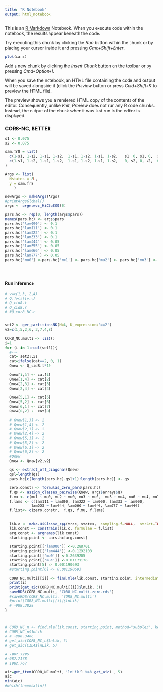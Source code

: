 ```yaml
---
title: "R Notebook"
output: html_notebook
---
```


This is an [R Markdown](http://rmarkdown.rstudio.com) Notebook. When you execute code within the notebook, the results appear beneath the code. 

Try executing this chunk by clicking the *Run* button within the chunk or by placing your cursor inside it and pressing *Cmd+Shift+Enter*. 

```r
plot(cars)
```

Add a new chunk by clicking the *Insert Chunk* button on the toolbar or by pressing *Cmd+Option+I*.

When you save the notebook, an HTML file containing the code and output will be saved alongside it (click the *Preview* button or press *Cmd+Shift+K* to preview the HTML file). 

The preview shows you a rendered HTML copy of the contents of the editor. Consequently, unlike *Knit*, *Preview* does not run any R code chunks. Instead, the output of the chunk when it was last run in the editor is displayed.


### COR8-NC, BETTER

```r

s1 <- 0.075
s2 <- 0.075

sam.fr8 = list(
  c(1-s1, 1-s2, 1-s1, 1-s2,  1-s1, 1-s2, 1-s1, 1-s2,   s1, 0, s1, 0,  s1, 0, s1, 0),
  c(1-s1, 1-s2, 1-s1, 1-s2,  1-s1, 1-s2, 1-s1, 1-s2,   0, s2, 0, s2,  0, s2, 0, s2)
)

Args <- list(
  Nstates = 8L,
  y = sam.fr8
    )

newArgs <- makeArgs(Args)
#printArgsGlobal()
args <- argnames_HiClaSSE(8)

pars.hc <- rep(0, length(args$pars))
names(pars.hc) <- args$pars
pars.hc['lam000'] <- 0.1
pars.hc['lam111'] <- 0.1
pars.hc['lam222'] <- 0.1
pars.hc['lam333'] <- 0.1
pars.hc['lam444'] <- 0.05
pars.hc['lam555'] <- 0.05
pars.hc['lam666'] <- 0.05
pars.hc['lam777'] <- 0.05
pars.hc['mu0'] <-pars.hc['mu1'] <- pars.hc['mu2'] <- pars.hc['mu3'] <- pars.hc['mu4']<- pars.hc['mu5']<- pars.hc['mu6']<- pars.hc['mu7'] <-0.1





```

#### Run inference

```r
# v=c(1,3, 2,4)
# Q.focal[v,v]
# Q_cid8.t
# Q_cid8.r
# #Q_cor8_NC.r


set2 <- ger_partitionsNK(N=8, K_expression='==2')
v2=c(1,5,2,6, 3,7,4,8)
  
COR8_NC.multi <- list()
i=1
for (i in 1:ncol(set2)){
  #---
  cat= set2[,i]
  cat=ifelse(cat==2, 0, 1)
  Qnew <- Q_cid8.t*10
  
  Qnew[1,3] <- cat[1]
  Qnew[1,4] <- cat[2]
  Qnew[2,3] <- cat[3]
  Qnew[2,4] <- cat[4]
  
  Qnew[5,1] <- cat[5]
  Qnew[5,2] <- cat[6]
  Qnew[6,1] <- cat[7]
  Qnew[6,2] <- cat[8]
  
  # Qnew[1,3] <- 2
  # Qnew[1,4] <- 2
  # Qnew[2,3] <- 2
  # Qnew[2,4] <- 2
  # Qnew[5,1] <- 2
  # Qnew[5,2] <- 2
  # Qnew[6,1] <- 2
  # Qnew[6,2] <- 2
  #Qnew
  Qnew <- Qnew[v2,v2]
  
  qs <- extract_off_diagonal(Qnew)
  qsl=length(qs)
  pars.hc[c(length(pars.hc)-qsl+1):length(pars.hc)] <- qs

  zero.constr <- formulas_zero_pars(pars.hc)
  f.qs <- assign_classes_pairwise(Qnew, args$arrays$Q)
  f.mu <- c(mu1 ~ mu0, mu2 ~ mu0, mu3 ~ mu0,  mu5 ~ mu4, mu6 ~ mu4, mu7 ~ mu4)
  f.lams <- c(lam111 ~ lam000, lam222 ~ lam000, lam333 ~ lam000,   
            lam555 ~ lam444, lam666 ~ lam444, lam777 ~ lam444)
  f.list<- c(zero.constr,  f.qs, f.mu, f.lams)
  
  
  lik.c <- make.HiClasse_cpp(tree, states,  sampling.f=NULL,  strict=TRUE, control=list(backend = "gslode"), newArgs)
  lik.const <- constrain(lik.c, formulae = f.list)
  arg.const <- argnames(lik.const)
  starting.point <- pars.hc[arg.const]
  
  starting.point[['lam000']] <-0.288701
  starting.point[['lam444']] <-0.1292103
  starting.point[['mu0']] <-0.2639205
  starting.point[['mu4']] <-0.01172136
  starting.point[5] <- 0.001190693
  #starting.point[6] <- 0.001190693
  
  COR8_NC.multi[[i]] <- find.mle(lik.const, starting.point, intermediates=F,  method="subplex", keep.func=F, root=ROOT.OBS, condition.surv=TRUE)
  print(i)
  print(get_aic(COR8_NC.multi[[i]]$lnLik, 5))
  saveRDS(COR8_NC.multi, 'COR8_NC.multi-zero.rds')
  #saveRDS(COR8_NC.multi, 'COR8_NC.multi')
  #print(COR8_NC.multi[[i]]$lnLik)
  # -988.3828
}



# COR8_NC_n <- find.mle(lik.const, starting.point, method="subplex", keep.func=F, root=ROOT.OBS, condition.surv=TRUE)
# COR8_NC_n$lnLik
# # -988.3408
# get_aic(COR8_NC_n$lnLik, 5) 
# get_aic(CID4$lnLik, 5)

# -987.7285
#-987.7178
# 1982.767
```



```r
aic=get_item(COR8_NC.multi, 'lnLik') %>% get_aic(., 5)
aic
min(aic)
#which(ln==max(ln))
```
